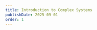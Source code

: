 ```yaml
---
title: Introduction to Complex Systems
publishDate: 2025-09-01
order: 1
---
```


<TitleSlide
  title="Introduction to Complex Systems"
  subtitle="Winter Term 2025/26"
  kicker="Prof. Brockmann's Complexity Course"
  author="Lecture 1"
  date="Nov 24th 2025"
  logo={uniLight}
  logoDark={uniDark}
  logoSize="md"
  panelClass="bg-white/60 dark:bg-neutral-900/60 rounded-3xl p-12 shadow-xl"
  align="center"
  qr="https://dirkbrockmann.github.io/complex-systems-bsc-ws25/lectures/lecture-1/"
/>

